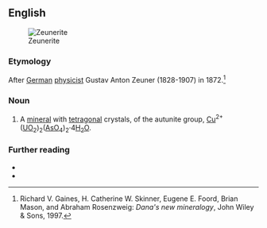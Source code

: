 ==English==
[[Image:Zeunerite 2 on quartz Copper urano-arsenate Perry Jones Group Plumas County California 1969.jpg|thumb|Zeunerite]]

===Etymology===
After [[German]] [[physicist]] Gustav Anton Zeuner (1828-1907) in 1872.<ref>Richard V. Gaines, H. Catherine W. Skinner, Eugene E. Foord, Brian Mason, and Abraham Rosenzweig: ''Dana's new mineralogy'', John Wiley & Sons, 1997.</ref>

===Noun===
{{en-noun}}

# {{lb|en|mineral}} A [[mineral]] with [[tetragonal]] crystals, of the autunite group, [[copper|Cu]]<sup>2+</sup>([[uranium|U]][[oxygen|O]]<sub>2</sub>)<sub>2</sub>([[arsenic|As]]O<sub>4</sub>)<sub>2</sub>·4[[water|H<sub>2</sub>O]].

===Further reading===
* {{R:WebMineral}}
* {{R:mindat}}
<references/>